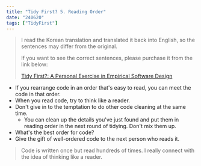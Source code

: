 ```yaml
---
title: "Tidy First? 5. Reading Order"
date: "240620"
tags: ["TidyFirst"]
---
```


> I read the Korean translation and translated it back into English, so the sentences may differ from the original.
>
> If you want to see the correct sentences, please purchase it from the link below:
>
> [Tidy First?: A Personal Exercise in Empirical Software Design](https://www.amazon.com/Tidy-First-Personal-Exercise-Empirical/dp/1098151240)

- If you rearrange code in an order that's easy to read, you can meet the code in that order.
- When you read code, try to think like a reader.
- Don't give in to the temptation to do other code cleaning at the same time.
  - You can clean up the details you've just found and put them in reading order in the next round of tidying. Don't mix them up.
- What's the best order for code?
- Give the gift of well-ordered code to the next person who reads it.

> Code is written once but read hundreds of times.
> I really connect with the idea of thinking like a reader.
